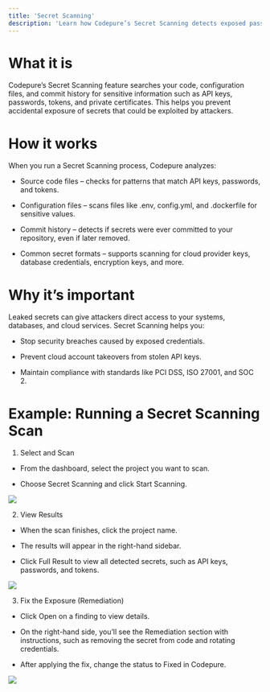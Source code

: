 ```yaml
---
title: 'Secret Scanning'
description: 'Learn how Codepure’s Secret Scanning detects exposed passwords, API keys, and sensitive information in your code and projects.'
---
```


# What it is
Codepure’s Secret Scanning feature searches your code, configuration files, and commit history for sensitive information such as API keys, passwords, tokens, and private certificates. This helps you prevent accidental exposure of secrets that could be exploited by attackers.

# How it works
When you run a Secret Scanning process, Codepure analyzes:

* Source code files – checks for patterns that match API keys, passwords, and tokens.

* Configuration files – scans files like .env, config.yml, and .dockerfile for sensitive values.

* Commit history – detects if secrets were ever committed to your repository, even if later removed.

* Common secret formats – supports scanning for cloud provider keys, database credentials, encryption keys, and more.

# Why it’s important
Leaked secrets can give attackers direct access to your systems, databases, and cloud services. Secret Scanning helps you:

* Stop security breaches caused by exposed credentials.

* Prevent cloud account takeovers from stolen API keys.

* Maintain compliance with standards like PCI DSS, ISO 27001, and SOC 2.

# Example: Running a Secret Scanning Scan

1. Select and Scan

* From the dashboard, select the project you want to scan.

* Choose Secret Scanning and click Start Scanning.

<Frame>
  <img src="/assets/secret_scanning1.PNG" style={{ borderRadius: '0.5rem' }} />
</Frame>

2. View Results

* When the scan finishes, click the project name.

* The results will appear in the right-hand sidebar.

* Click Full Result to view all detected secrets, such as API keys, passwords, and tokens.

<Frame>
  <img src="/assets/secret_scanning-results.png" style={{ borderRadius: '0.5rem' }} />
</Frame>

3. Fix the Exposure (Remediation)

* Click Open on a finding to view details.

* On the right-hand side, you’ll see the Remediation section with instructions, such as removing the secret from code and rotating credentials.

* After applying the fix, change the status to Fixed in Codepure.

<Frame>
  <img src="/assets/secret_scanning-results1.png" style={{ borderRadius: '0.5rem' }} />
</Frame>

